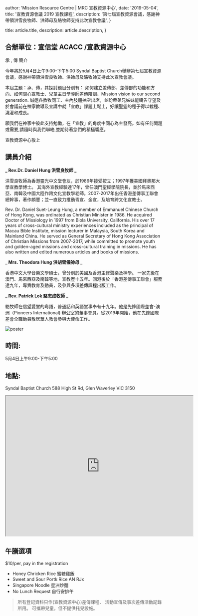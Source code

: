 
  author: 'Mission Resource Centre | MRC 宣教資源中心',
  date: '2019-05-04',
  title: '宣教資源會議 2019 宣教課程',
  description:
    '第七屆宣教資源會議，感謝神帶領洪雪良牧師、洪師母及駱牧師支持此次宣教會議',
}

  title: article.title,
  description: article.description,
}


## 合辦單位：宣信堂 ACACC /宣教資源中心

承 , 傳 簡介

今年將於5月4日上午9:00-下午5:00 Syndal Baptist Church舉辦第七屆宣教資源會議，感謝神帶領洪雪良牧師、洪師母及駱牧師支持此次宣教會議。

本屆主題：承、傳，其探討題目分別有： 如何建立差傳部、差傳部的功能和方向、如何關心宣教士、兒童主日學導師差傳陪訓、Mission vision to our second generation. 誠邀各教牧同工、主內肢體抽空出席，並盼衆弟兄姊妹能禱告守望及於會議前在神家教導及宣講中就「宣教」課題上鬆土，好讓聖靈的種子得以栽種、澆灌和成長。

願我們在神家中彼此支持勉勵，在「宣教」的角度中同心為主發亮。如有任何問題或需要,請隨時與我們聯絡,並期待著您們的積極響應。​

宣教資源中心敬上

## 講員介紹

**_ Rev.Dr. Daniel Hung 洪雪良牧師 _**

洪雪良牧師為香港靈光中文堂會友，於1986年接受按立；1997年獲美國拜奧那大學宣教學博士。
其海外宣教經驗達17年，曾任澳門聖經學院院長，並於馬來西亞、南韓及中國大陸作跨文化宣教學老師。2007-2017年出任香港差傳事工聯會總幹事，著作頗豐；並一直致力推動青宣、金宣，及培育跨文化宣教士。

Rev. Dr. Daniel Suet-Leung Hung, a member of Emmanuel Chinese Church of Hong Kong, was ordinated as Christian Minister in 1986. He acquired Doctor of Missiology in 1997 from Biola University, California. His over 17 years of cross-cultural ministry experiences included as the principal of Macau Bible Institute, mission lecturer in Malaysia, South Korea and Mainland China. He served as General Secretary of Hong Kong Association of Christian Missions from 2007-2017, while committed to promote youth and golden-aged missions and cross-cultural training in missions. He has also written and edited numerous articles and books
of missions.

**_ Mrs. Theodora Hung 洪胡雪儀帥母 _**

香港中文大學音樂文學碩士，曾分別於美國及香港主修聲樂及神學。 一家先後在澳門、馬來西亞及南韓等地，宣教歷十五年。回港後於「香港差傳事工聯會」服務達九年，專責教育及動員，及參與多項差傳課程出版工作。

**_ Rev. Patrick Lok 駱志成牧師 _**

駱牧師在信望愛堂的粵語，普通話和英語堂事奉有十九年。他是先鋒國際差會-澳洲（Pioneers International) 辦公室的董事會員。從2019年開始，他在先鋒國際差會全職動員散居華人教會參與大使命工作。

<Image src={poster} alt="poster" />

## 時間:

5月4日上午9:00-下午5:00

## 地點:

Syndal Baptist Church
588 High St Rd, Glen Waverley VIC 3150

<iframe
  src="https://maps.google.com/maps?width=100%25&amp;height=600&amp;hl=en&amp;q=61-67%20Springvale%20Rd,%20Nunawading+(My%20Business%20Name)&amp;t=&amp;z=14&amp;ie=UTF8&amp;iwloc=B&amp;output=embed"
  width="600"
  height="450"
  style={{ border: '0' }}
  allowfullscreen=""
  loading="lazy"
></iframe>

## 午膳選項

$10/per, pay in the registration

- Honey Chricken Rice 蜜糖雞飯
- Sweet and Sour Portk Rice AN RJx
- Singapore Noodle 星洲炒麵
- No Lunch Request 自行安排午
  ​

> 所有登記資科只作(宣教資源中心)差傳課程、 活動宣傳及事次差傳活動記錄所用。
> 可攜帶兒童，但不提供托兒設施。
